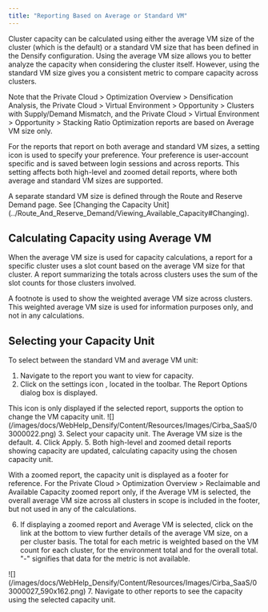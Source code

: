 ```yaml
---
title: "Reporting Based on Average or Standard VM"
---
```


Cluster capacity can be calculated using either the average VM size of the cluster (which is the default) or a standard VM size that has been defined in the Densify configuration. Using the average VM size allows you to better analyze the capacity when considering the cluster itself. However, using the standard VM size gives you a consistent metric to compare capacity across clusters.

Note that the Private Cloud > Optimization Overview > Densification Analysis, the Private Cloud > Virtual Environment > Opportunity > Clusters with Supply/Demand Mismatch, and the Private Cloud > Virtual Environment > Opportunity > Stacking Ratio Optimization reports are based on Average VM size only.

For the reports that report on both average and standard VM sizes, a setting icon is used to specify your preference. Your preference is user-account specific and is saved between login sessions and across reports. This setting affects both high-level and zoomed detail reports, where both average and standard VM sizes are supported.

<Note>
A separate standard VM size is defined through the Route and Reserve Demand page. See [Changing the Capacity Unit](../Route_And_Reserve_Demand/Viewing_Available_Capacity#Changing).
</Note>



## Calculating Capacity using Average VM

When the average VM size is used for capacity calculations, a report for a specific cluster uses a slot count based on the average VM size for that cluster. A report summarizing the totals across clusters uses the sum of the slot counts for those clusters involved.

A footnote is used to show the weighted average VM size across clusters. This weighted average VM size is used for information purposes only, and not in any calculations.

## Selecting your Capacity Unit

To select between the standard VM and average VM unit:

1. Navigate to the report you want to view for capacity.
2. Click on the settings icon <InlineImage src="/images/docs/WebHelp_Densify/Content/Resources/Images/Cirba_SaaS/03000030.png"/>, located in the toolbar. The Report Options dialog box is displayed.
<Note>
This icon is only displayed if the selected report, supports the option to change the VM capacity unit.
</Note>


<Accordion title="Figure: Report Options Dialog Box">
<Frame>![](/images/docs/WebHelp_Densify/Content/Resources/Images/Cirba_SaaS/03000022.png)</Frame>
</Accordion>
3. Select your capacity unit. The Average VM size is the default.
4. Click Apply.
5. Both high-level and zoomed detail reports showing capacity are updated, calculating capacity using the chosen capacity unit.

With a zoomed <InlineImage src="/images/docs/WebHelp_Densify/Content/Resources/Images/Cirba_Reporting_Framework/03000040_20x19.png"/> report, the capacity unit is displayed as a footer for reference. For the Private Cloud > Optimization Overview > Reclaimable and Available Capacity zoomed report only, if the Average VM is selected, the overall average VM size across all clusters in scope is included in the footer, but not used in any of the calculations.

6. If displaying a zoomed <InlineImage src="/images/docs/WebHelp_Densify/Content/Resources/Images/Cirba_Reporting_Framework/03000040_20x19.png"/> report and Average VM is selected, click on the link at the bottom to view further details of the average VM size, on a per cluster basis. The total for each metric is weighted based on the VM count for each cluster, for the environment total and for the overall total. "-" signifies that data for the metric is not available.
<Accordion title="Figure: Click here to see Average VM details per cluster">
<Frame>![](/images/docs/WebHelp_Densify/Content/Resources/Images/Cirba_SaaS/03000027_590x162.png)</Frame>
</Accordion>
7. Navigate to other reports to see the capacity using the selected capacity unit.
